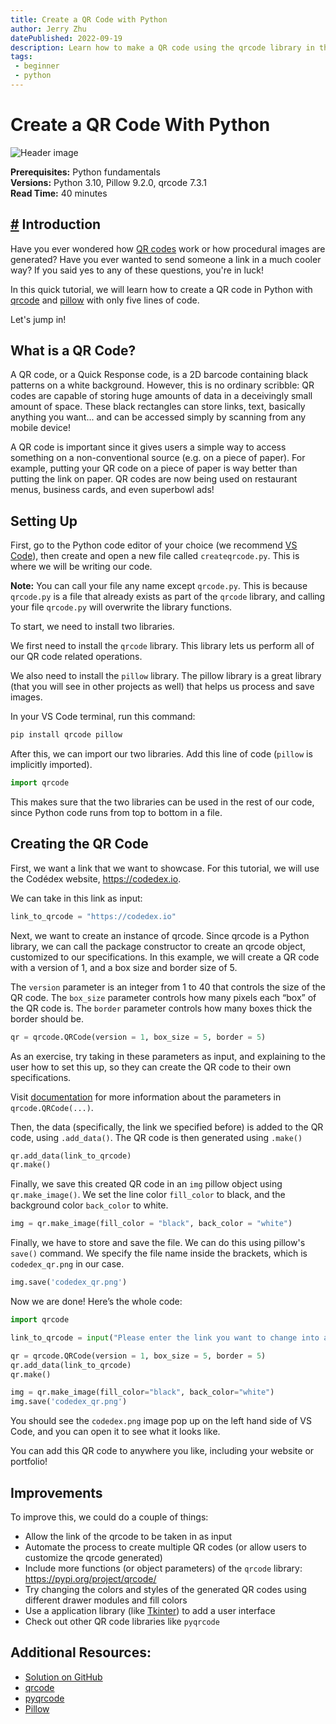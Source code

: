 ```yaml
---
title: Create a QR Code with Python
author: Jerry Zhu
datePublished: 2022-09-19
description: Learn how to make a QR code using the qrcode library in this project tutorial
tags: 
 - beginner
 - python
---
```


# Create a QR Code With Python

<AuthorAvatar author_name="Jerry Zhu" author_avatar="/images/projects/authors/jerry_zhu.jpg" />

![Header image](https://raw.githubusercontent.com/codedex-io/projects/main/projects/create-a-qr-code-with-python/header.png)

**Prerequisites:** Python fundamentals  
**Versions:** Python 3.10, Pillow 9.2.0, qrcode 7.3.1  
**Read Time:** 40 minutes  

## [#](#-introduction) Introduction

Have you ever wondered how [QR codes](https://en.wikipedia.org/wiki/QR_code) work or how procedural images are generated? Have you ever wanted to send someone a link in a much cooler way? If you said yes to any of these questions, you're in luck! 

In this quick tutorial, we will learn how to create a QR code in Python with [qrcode](https://pypi.org/project/qrcode) and [pillow](https://pypi.org/project/Pillow) with only five lines of code. 

Let's jump in!


## What is a QR Code? 

A QR code, or a Quick Response code, is a 2D barcode containing black patterns on a white background. However, this is no ordinary scribble: QR codes are capable of storing huge amounts of data in a deceivingly small amount of space. These black rectangles can store links, text, basically anything you want... and can be accessed simply by scanning from any mobile device! 

A QR code is important since it gives users a simple way to access something on a non-conventional source (e.g. on a piece of paper). For example, putting your QR code on a piece of paper is way better than putting the link on paper. QR codes are now being used on restaurant menus, business cards, and even superbowl ads!


## Setting Up

First, go to the Python code editor of your choice (we recommend [VS Code](https://code.visualstudio.com/)), then create and open a new file called `createqrcode.py`. This is where we will be writing our code.

**Note:** You can call your file any name except `qrcode.py`. This is because `qrcode.py` is a file that already exists as part of the `qrcode` library, and calling your file `qrcode.py` will overwrite the library functions. 

To start, we need to install two libraries. 

We first need to install the `qrcode` library. This library lets us perform all of our QR code related operations. 

We also need to install the `pillow` library. The pillow library is a great library (that you will see in other projects as well) that helps us process and save images. 

In your VS Code terminal, run this command: 

```bash
pip install qrcode pillow
```

After this, we can import our two libraries. Add this line of code (`pillow` is implicitly imported). 

```py
import qrcode
```

This makes sure that the two libraries can be used in the rest of our code, since Python code runs from top to bottom in a file.


## Creating the QR Code

First, we want a link that we want to showcase. For this tutorial, we will use the Codédex website, https://codedex.io.

We can take in this link as input: 

```py
link_to_qrcode = "https://codedex.io"
```

Next, we want to create an instance of qrcode. Since qrcode is a Python library, we can call the package constructor to create an qrcode object, customized to our specifications. In this example, we will create a QR code with a version of 1, and a box size and border size of 5. 

The `version` parameter is an integer from 1 to 40 that controls the size of the QR code.
The `box_size` parameter controls how many pixels each “box” of the QR code is. The `border` parameter controls how many boxes thick the border should be.

```py
qr = qrcode.QRCode(version = 1, box_size = 5, border = 5)
```

As an exercise, try taking in these parameters as input, and explaining to the user how to set this up, so they can create the QR code to their own specifications. 

Visit [documentation](https://github.com/lincolnloop/python-qrcode) for more information about the parameters in `qrcode.QRCode(...)`. 

Then, the data (specifically, the link we specified before) is added to the QR code, using `.add_data()`. The QR code is then generated using `.make()`

```py
qr.add_data(link_to_qrcode)
qr.make()
```

Finally, we save this created QR code in an `img` pillow object using `qr.make_image()`. We set the line color `fill_color` to black, and the background color `back_color` to white. 

```py
img = qr.make_image(fill_color = "black", back_color = "white")
```

Finally, we have to store and save the file. We can do this using pillow's `save()` command. We specify the file name inside the brackets, which is `codedex_qr.png` in our case. 

```py
img.save('codedex_qr.png')
```

Now we are done! Here’s the whole code:

```py
import qrcode

link_to_qrcode = input("Please enter the link you want to change into a QRCode: ")

qr = qrcode.QRCode(version = 1, box_size = 5, border = 5)
qr.add_data(link_to_qrcode)
qr.make()

img = qr.make_image(fill_color="black", back_color="white")
img.save('codedex_qr.png')
```

You should see the `codedex.png` image pop up on the left hand side of VS Code, and you can open it to see what it looks like. 

You can add this QR code to anywhere you like, including your website or portfolio! 

## Improvements

To improve this, we could do a couple of things: 

- Allow the link of the qrcode to be taken in as input
- Automate the process to create multiple QR codes (or allow users to customize the qrcode generated)
- Include more functions (or object parameters) of the `qrcode` library: https://pypi.org/project/qrcode/
- Try changing the colors and styles of the generated QR codes using different drawer modules and fill colors
- Use a application library (like [Tkinter](https://docs.python.org/3/library/tkinter.html)) to add a user interface
- Check out other QR code libraries like `pyqrcode`

## Additional Resources:

- [Solution on GitHub](https://github.com/codedex-io/projects/blob/main/projects/create-a-qr-code-with-python/qr_code.py)
- [qrcode](https://pypi.org/project/qrcode/)
- [pyqrcode](https://pypi.org/project/PyQRCode/)
- [Pillow](https://pypi.org/project/Pillow/)
